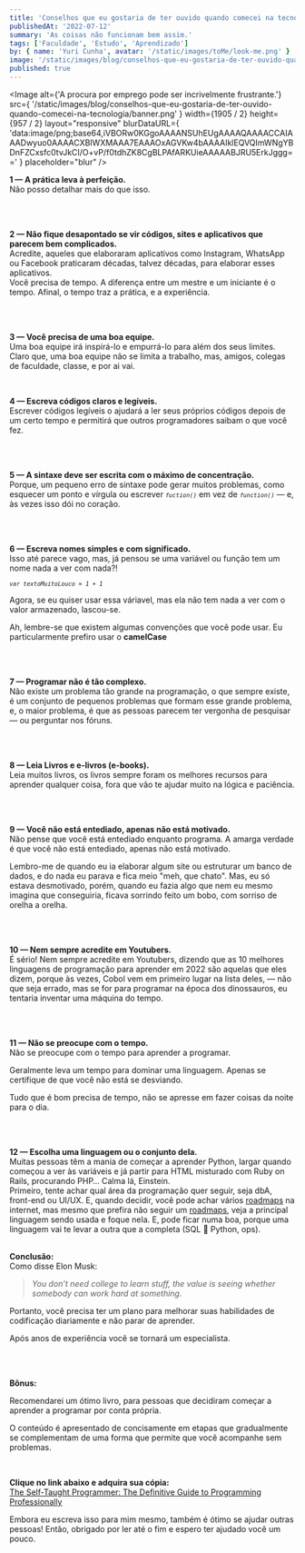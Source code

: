 ```yaml
---
title: 'Conselhos que eu gostaria de ter ouvido quando comecei na tecnologia.'
publishedAt: '2022-07-12'
summary: 'As coisas não funcionam bem assim.'
tags: ['Faculdade', 'Estudo', 'Aprendizado']
by: { name: 'Yuri Cunha', avatar: '/static/images/toMe/look-me.png' }
image: '/static/images/blog/conselhos-que-eu-gostaria-de-ter-ouvido-quando-comecei-na-tecnologia/banner.png'
published: true
---
```


<Image
  alt={'A procura por emprego pode ser incrivelmente frustrante.'}
  src={
    '/static/images/blog/conselhos-que-eu-gostaria-de-ter-ouvido-quando-comecei-na-tecnologia/banner.png'
  }
  width={1905 / 2}
  height={957 / 2}
  layout="responsive"
  blurDataURL={
    'data:image/png;base64,iVBORw0KGgoAAAANSUhEUgAAAAQAAAACCAIAAADwyuo0AAAACXBIWXMAAA7EAAAOxAGVKw4bAAAAIklEQVQImWNgYBDnFZCxsfc0tvJkCI/O+vP/f0tdhZK8CgBLPAfARKUieAAAAABJRU5ErkJggg=='
  }
  placeholder="blur"
/>

**1 — A prática leva à perfeição.**<br />
Não posso detalhar mais do que isso.

<br />
<br />

**2 — Não fique desapontado se vir códigos, sites e aplicativos que parecem bem complicados.**<br />
Acredite, aqueles que elaboraram aplicativos como Instagram, WhatsApp ou Facebook praticaram décadas, talvez décadas, para elaborar esses aplicativos.<br />
Você precisa de tempo. A diferença entre um mestre e um iniciante é o tempo. Afinal, o tempo traz a prática, e a experiência.

<br />
<br />

**3 — Você precisa de uma boa equipe.**<br />
Uma boa equipe irá inspirá-lo e empurrá-lo para além dos seus limites. Claro que, uma boa equipe não se limita a trabalho, mas, amigos, colegas de faculdade, classe, e por ai vai.

<br />

**4 — Escreva códigos claros e legíveis.**<br />
Escrever códigos legíveis o ajudará a ler seus próprios códigos depois de um certo tempo e permitirá que outros programadores saibam o que você fez.

<br />
<br />

**5 — A sintaxe deve ser escrita com o máximo de concentração.**<br />
Porque, um pequeno erro de sintaxe pode gerar muitos problemas, como esquecer um ponto e vírgula ou escrever _<code>`fuction()`</code>_ em vez de _<code>`function()`</code>_ — e, às vezes isso dói no coração.

<br />
<br />

**6 — Escreva nomes simples e com significado.**<br />
Isso até parece vago, mas, já pensou se uma variável ou função tem um nome nada a ver com nada?!

_<code>`var textoMuitoLouco = 1 + 1`</code>_

Agora, se eu quiser usar essa váriavel, mas ela não tem nada a ver com o valor armazenado, lascou-se.

Ah, lembre-se que existem algumas convenções que você pode usar. Eu particularmente prefiro usar o **camelCase**

<br />
<br />

**7 — Programar não é tão complexo.**<br />
Não existe um problema tão grande na programação, o que sempre existe, é um conjunto de pequenos problemas que formam esse grande problema, e, o maior problema, é que as pessoas parecem ter vergonha de pesquisar — ou perguntar nos fóruns.

<br />
<br />

**8 — Leia Livros e e-livros (e-books).**<br />
Leia muitos livros, os livros sempre foram os melhores recursos para aprender qualquer coisa, fora que vão te ajudar muito na lógica e paciência.

<br />
<br />

**9 — Você não está entediado, apenas não está motivado.**<br />
Não pense que você está entediado enquanto programa. A amarga verdade é que você não está entediado, apenas não está motivado.

Lembro-me de quando eu ia elaborar algum site ou estruturar um banco de dados, e do nada eu parava e fica meio "meh, que chato". Mas, eu só estava desmotivado, porém, quando eu fazia algo que nem eu mesmo imagina que conseguiria, ficava sorrindo feito um bobo, com sorriso de orelha a orelha.

<br />
<br />

**10 — Nem sempre acredite em Youtubers.**<br />
É sério! Nem sempre acredite em Youtubers, dizendo que as 10 melhores linguagens de programação para aprender em 2022 são aquelas que eles dizem, porque às vezes, Cobol vem em primeiro lugar na lista deles, — não que seja errado, mas se for para programar na época dos dinossauros, eu tentaria inventar uma máquina do tempo.

<br />
<br />

**11 — Não se preocupe com o tempo.**<br />
Não se preocupe com o tempo para aprender a programar.

Geralmente leva um tempo para dominar uma linguagem. Apenas se certifique de que você não está se desviando.

Tudo que é bom precisa de tempo, não se apresse em fazer coisas da noite para o dia.

<br />
<br />

**12 — Escolha uma linguagem ou o conjunto dela.**<br />
Muitas pessoas têm a mania de começar a aprender Python, largar quando começou a ver às variáveis e já partir para HTML misturado com Ruby on Rails, procurando PHP… Calma lá, Einstein.<br />
Primeiro, tente achar qual área da programação quer seguir, seja dbA, front-end ou UI/UX. E, quando decidir, você pode achar vários [roadmaps](https://roadmap.sh/ 'roadmaps') na internet, mas mesmo que prefira não seguir um [roadmaps](https://roadmap.sh/ 'roadmaps'), veja a principal linguagem sendo usada e foque nela. E, pode ficar numa boa, porque uma linguagem vai te levar a outra que a completa (SQL 💚 Python, ops).<br /><br />

**Conclusão:**<br />
Como disse Elon Musk:<br />

> _You don’t need college to learn stuff, the value is seeing whether somebody can work hard at something._

Portanto, você precisa ter um plano para melhorar suas habilidades de codificação diariamente e não parar de aprender.

Após anos de experiência você se tornará um especialista.

<br />
<br />

**Bônus:**

Recomendarei um ótimo livro, para pessoas que decidiram começar a aprender a programar por conta própria.

O conteúdo é apresentado de concisamente em etapas que gradualmente se complementam de uma forma que permite que você acompanhe sem problemas.

<br />

**Clique no link abaixo e adquira sua cópia:**<br />
[The Self-Taught Programmer: The Definitive Guide to Programming Professionally](https://amzn.to/2HKwDRZ 'The Self-Taught Programmer: The Definitive Guide to Programming Professionally')

<Aside type={'positive'} title={'Muito obrigado por ler!'}>
  Embora eu escreva isso para mim mesmo, também é ótimo se ajudar outras
  pessoas! Então, obrigado por ler até o fim e espero ter ajudado você um pouco.
</Aside>
